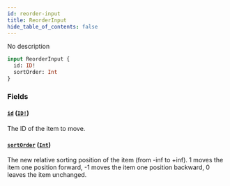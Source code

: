 ```yaml
---
id: reorder-input
title: ReorderInput
hide_table_of_contents: false
---
```


No description

```graphql
input ReorderInput {
  id: ID!
  sortOrder: Int
}
```

### Fields

#### [`id`](#) ([`ID!`](../../../developer/api-reference/scalars/id))

The ID of the item to move.

#### [`sortOrder`](#) ([`Int`](../../../developer/api-reference/scalars/int))

The new relative sorting position of the item (from -inf to +inf). 1 moves the item one position forward, -1 moves the item one position backward, 0 leaves the item unchanged.
